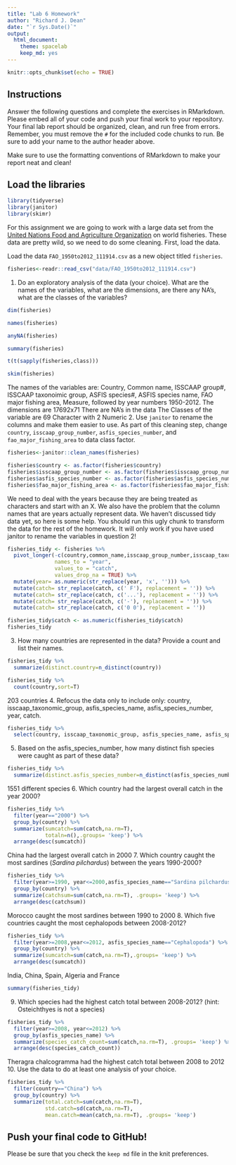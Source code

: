 ```yaml
---
title: "Lab 6 Homework"
author: "Richard J. Dean"
date: "`r Sys.Date()`"
output:
  html_document: 
    theme: spacelab
    keep_md: yes
---
```


```r
knitr::opts_chunk$set(echo = TRUE)
```

## Instructions
Answer the following questions and complete the exercises in RMarkdown. Please embed all of your code and push your final work to your repository. Your final lab report should be organized, clean, and run free from errors. Remember, you must remove the `#` for the included code chunks to run. Be sure to add your name to the author header above.  

Make sure to use the formatting conventions of RMarkdown to make your report neat and clean!  

## Load the libraries
```r
library(tidyverse)
library(janitor)
library(skimr)
```

For this assignment we are going to work with a large data set from the [United Nations Food and Agriculture Organization](http://www.fao.org/about/en/) on world fisheries. These data are pretty wild, so we need to do some cleaning. First, load the data.  

Load the data `FAO_1950to2012_111914.csv` as a new object titled `fisheries`.
```r
fisheries<-readr::read_csv("data/FAO_1950to2012_111914.csv")
```

1. Do an exploratory analysis of the data (your choice). What are the names of the variables, what are the dimensions, are there any NA's, what are the classes of the variables?  
```r
dim(fisheries)
```
```r
names(fisheries)
```
```r
anyNA(fisheries)
```
```r
summary(fisheries)
```
```r
t(t(sapply(fisheries,class)))
```
```r
skim(fisheries)
```
The names of the variables are: Country, Common name, ISSCAAP group#, ISSCAAP taxonoimic group, ASFIS species#, ASFIS species name, FAO major fishing area, Measure, followed by year numbers 1950-2012. 
The dimensions are 17692x71
There are NA's in the data
The Classes of the variable are 69 Character with 2 Numeric
2. Use `janitor` to rename the columns and make them easier to use. As part of this cleaning step, change `country`, `isscaap_group_number`, `asfis_species_number`, and `fao_major_fishing_area` to data class factor. 
```r
fisheries<-janitor::clean_names(fisheries)
```

```r
fisheries$country <- as.factor(fisheries$country)
fisheries$isscaap_group_number <- as.factor(fisheries$isscaap_group_number)
fisheries$asfis_species_number <- as.factor(fisheries$asfis_species_number)
fisheries$fao_major_fishing_area <- as.factor(fisheries$fao_major_fishing_area)
```

We need to deal with the years because they are being treated as characters and start with an X. We also have the problem that the column names that are years actually represent data. We haven't discussed tidy data yet, so here is some help. You should run this ugly chunk to transform the data for the rest of the homework. It will only work if you have used janitor to rename the variables in question 2!
```r
fisheries_tidy <- fisheries %>% 
  pivot_longer(-c(country,common_name,isscaap_group_number,isscaap_taxonomic_group,asfis_species_number,asfis_species_name,fao_major_fishing_area,measure),
               names_to = "year",
               values_to = "catch",
               values_drop_na = TRUE) %>% 
  mutate(year= as.numeric(str_replace(year, 'x', ''))) %>% 
  mutate(catch= str_replace(catch, c(' F'), replacement = '')) %>% 
  mutate(catch= str_replace(catch, c('...'), replacement = '')) %>% 
  mutate(catch= str_replace(catch, c('-'), replacement = '')) %>% 
  mutate(catch= str_replace(catch, c('0 0'), replacement = ''))

fisheries_tidy$catch <- as.numeric(fisheries_tidy$catch)
fisheries_tidy
```

3. How many countries are represented in the data? Provide a count and list their names.
```r
fisheries_tidy %>% 
  summarize(distinct.country=n_distinct(country))
```

```r
fisheries_tidy %>% 
  count(country,sort=T)
```
203 countries
4. Refocus the data only to include only: country, isscaap_taxonomic_group, asfis_species_name, asfis_species_number, year, catch.
```r
fisheries_tidy %>% 
  select(country, isscaap_taxonomic_group, asfis_species_name, asfis_species_number, year, catch)
```

5. Based on the asfis_species_number, how many distinct fish species were caught as part of these data?
```r
fisheries_tidy %>% 
  summarize(distinct.asfis_species_number=n_distinct(asfis_species_number))
```
1551 different species
6. Which country had the largest overall catch in the year 2000?
```r
fisheries_tidy %>%
  filter(year=="2000") %>% 
  group_by(country) %>% 
  summarize(sumcatch=sum(catch,na.rm=T),
            totaln=n(),.groups= 'keep') %>% 
  arrange(desc(sumcatch))
```
China had the largest overall catch in 2000
7. Which country caught the most sardines (_Sardina pilchardus_) between the years 1990-2000?
```r
fisheries_tidy %>% 
  filter(year>=1990, year<=2000,asfis_species_name=="Sardina pilchardus") %>%
  group_by(country) %>% 
  summarize(catchsum=sum(catch,na.rm=T), .groups= 'keep') %>% 
  arrange(desc(catchsum))
```
Morocco caught the most sardines between 1990 to 2000
8. Which five countries caught the most cephalopods between 2008-2012?
```r
fisheries_tidy %>% 
  filter(year>=2008,year<=2012, asfis_species_name=="Cephalopoda") %>% 
  group_by(country) %>% 
  summarize(sumcatch=sum(catch,na.rm=T),.groups= 'keep') %>% 
  arrange(desc(sumcatch))
```
India, China, Spain, Algeria and France
```r
summary(fisheries_tidy)
```

9. Which species had the highest catch total between 2008-2012? (hint: Osteichthyes is not a species)
```r
fisheries_tidy %>%
  filter(year>=2008, year<=2012) %>%
  group_by(asfis_species_name) %>%
  summarize(species_catch_count=sum(catch,na.rm=T), .groups= 'keep') %>% 
  arrange(desc(species_catch_count))
```
Theragra chalcogramma had the highest catch total between 2008 to 2012
10. Use the data to do at least one analysis of your choice.
```r
fisheries_tidy %>% 
  filter(country=="China") %>% 
  group_by(country) %>% 
  summarize(total.catch=sum(catch,na.rm=T),
            std.catch=sd(catch,na.rm=T),
            mean.catch=mean(catch,na.rm=T), .groups= 'keep')
```

## Push your final code to GitHub!
Please be sure that you check the `keep md` file in the knit preferences.   